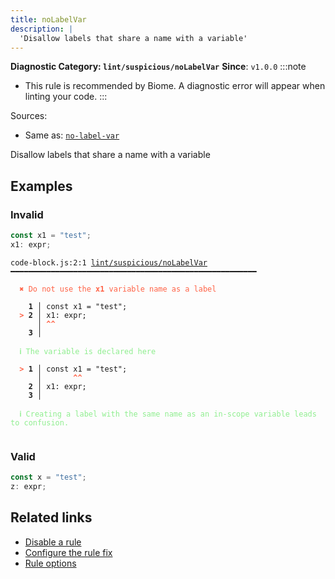 ```yaml
---
title: noLabelVar
description: |
  'Disallow labels that share a name with a variable'
---
```


**Diagnostic Category: `lint/suspicious/noLabelVar`**
<Tabs>
<TabItem label="JavaScript (and super languages)" icon="seti:javascript">
**Since**: `v1.0.0`
:::note
- This rule is recommended by Biome. A diagnostic error will appear when linting your code.
:::

Sources: 
- Same as: <a href="https://eslint.org/docs/latest/rules/no-label-var" target="_blank"><code>no-label-var</code></a>

Disallow labels that share a name with a variable

## Examples

### Invalid

```js
const x1 = "test";
x1: expr;
```

<pre class="language-text"><code class="language-text">code-block.js:2:1 <a href="https://biomejs.dev/linter/rules/no-label-var">lint/suspicious/noLabelVar</a> ━━━━━━━━━━━━━━━━━━━━━━━━━━━━━━━━━━━━━━━━━━━━━━━━━━━━━━━<br /><br />  <strong><span style="color: Tomato;">✖</span></strong> <span style="color: Tomato;">Do not use the </span><span style="color: Tomato;"><strong>x1</strong></span><span style="color: Tomato;"> variable name as a label</span><br />  <br />    <strong>1 │ </strong>const x1 = &quot;test&quot;;<br />  <strong><span style="color: Tomato;">&gt;</span></strong> <strong>2 │ </strong>x1: expr;<br />   <strong>   │ </strong><strong><span style="color: Tomato;">^</span></strong><strong><span style="color: Tomato;">^</span></strong><br />    <strong>3 │ </strong><br />  <br />  <strong><span style="color: lightgreen;">ℹ</span></strong> <span style="color: lightgreen;">The variable is declared here</span><br />  <br />  <strong><span style="color: Tomato;">&gt;</span></strong> <strong>1 │ </strong>const x1 = &quot;test&quot;;<br />   <strong>   │ </strong>      <strong><span style="color: Tomato;">^</span></strong><strong><span style="color: Tomato;">^</span></strong><br />    <strong>2 │ </strong>x1: expr;<br />    <strong>3 │ </strong><br />  <br />  <strong><span style="color: lightgreen;">ℹ</span></strong> <span style="color: lightgreen;">Creating a label with the same name as an in-scope variable leads to confusion.</span><br />  <br /></code></pre>

### Valid

```js
const x = "test";
z: expr;
```

## Related links

- [Disable a rule](/linter/#disable-a-lint-rule)
- [Configure the rule fix](/linter#configure-the-rule-fix)
- [Rule options](/linter/#rule-options)

</TabItem>
</Tabs>

